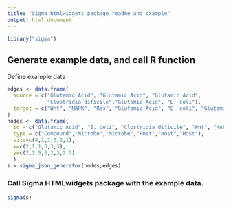 ```yaml
---
title: "Sigma htmlwidgets package readme and example"
output: html_document
---
```


```r
library("sigma")
```

## Generate example data, and call R function

Define example data

```r
edges <- data.frame(
  source = c("Glutamic Acid", "Glutamic Acid", "Glutamic Acid", 
             "Clostridia dificile","Glutamic Acid", "E. coli"),
  target = c("Wnt", "MAPK", "Ras", "Glutamic Acid", "E. coli", "Glutamic Acid")
)
nodes <- data.frame(
  id = c("Glutamic Acid", "E. coli", "Clostridia dificile", "Wnt", "MAPK", "Ras"),
  type = c("Compound","Microbe","Microbe","Host","Host","Host"),
  size=c(4,2,2,3,2,1),
  x=c(2,1,1,3,3,3),
  y=c(2,1.5,3,2,3,2.5)
  )
s = sigma_json_generator(nodes,edges)
```

### Call Sigma HTMLwidgets package with the example data.

```r
sigma(s)
```
